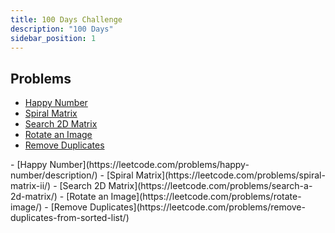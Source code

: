 ```yaml
---
title: 100 Days Challenge
description: "100 Days"
sidebar_position: 1
---
```



## Problems

- [Happy Number](https://leetcode.com/problems/happy-number/description/)
- [Spiral Matrix](https://leetcode.com/problems/spiral-matrix-ii/)
- [Search 2D Matrix](https://leetcode.com/problems/search-a-2d-matrix/)
- [Rotate an Image](https://leetcode.com/problems/rotate-image/)
- [Remove Duplicates](https://leetcode.com/problems/remove-duplicates-from-sorted-list/)

<Tabs>
  <TabItem value={"Day 1-20"}>
    - [Happy Number](https://leetcode.com/problems/happy-number/description/)
    - [Spiral Matrix](https://leetcode.com/problems/spiral-matrix-ii/)
    - [Search 2D Matrix](https://leetcode.com/problems/search-a-2d-matrix/)
    - [Rotate an Image](https://leetcode.com/problems/rotate-image/)
    - [Remove Duplicates](https://leetcode.com/problems/remove-duplicates-from-sorted-list/)
  </TabItem>
</Tabs>
